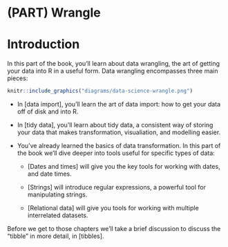 # (PART) Wrangle {-}

# Introduction {#wrangle-intro}

In this part of the book, you'll learn about data wrangling, the art of getting your data into R in a useful form. Data wrangling encompasses three main pieces:

```r
knitr::include_graphics("diagrams/data-science-wrangle.png")
```

*   In [data import], you'll learn the art of data import: how to get your data 
    off of disk and into R.

*   In [tidy data], you'll learn about tidy data, a consistent way of storing your
    data that makes transformation, visualiation, and modelling easier.

*   You've already learned the basics of data transformation. In this part of the
    book we'll dive deeper into tools useful for specific types of data:

    * [Dates and times] will give you the key tools for working with 
      dates, and date times.
      
    * [Strings] will introduce regular expressions, a powerful tool for
      manipulating strings.
      
    * [Relational data] will give you tools for working with multiple
      interrelated datasets.

Before we get to those chapters we'll take a brief discussion to discuss the "tibble" in more detail, in [tibbles].

